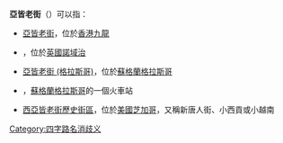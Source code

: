 '''亞皆老街'''（{{lang-en|'''Argyle Street'''}}）可以指：

* [[亞皆老街|亞皆老街]]，位於[[香港|香港]][[九龍|九龍]]
* {{link-en|亞皆老街 (諾域治)|Argyle Street, Norwich}}，位於[[英國|英國]][[諾域治|諾域治]]
* [[亞皆老街_(格拉斯哥)|亞皆老街 (格拉斯哥)]]，位於[[蘇格蘭|蘇格蘭]][[格拉斯哥|格拉斯哥]]
* {{link-en|亞皆老街站|Argyle Street railway station}}，[[蘇格蘭|蘇格蘭]][[格拉斯哥|格拉斯哥]]的一個火車站
* [[西亞皆老街歷史街區|西亞皆老街歷史街區]]，位於[[美國|美國]][[芝加哥|芝加哥]]，又稱新唐人街、小西貢或小越南

{{disambig}}

[[Category:四字路名消歧义|Category:四字路名消歧义]]